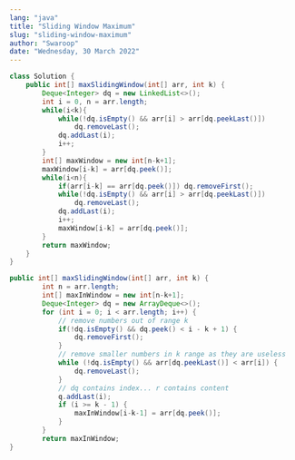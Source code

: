 ```yaml
---
lang: "java"
title: "Sliding Window Maximum"
slug: "sliding-window-maximum"
author: "Swaroop"
date: "Wednesday, 30 March 2022"
---
```

```java
class Solution {
    public int[] maxSlidingWindow(int[] arr, int k) {
        Deque<Integer> dq = new LinkedList<>();
        int i = 0, n = arr.length;            
        while(i<k){
            while(!dq.isEmpty() && arr[i] > arr[dq.peekLast()])
                dq.removeLast();
            dq.addLast(i);
            i++;
        }
        int[] maxWindow = new int[n-k+1];
        maxWindow[i-k] = arr[dq.peek()];
        while(i<n){
            if(arr[i-k] == arr[dq.peek()]) dq.removeFirst();
            while(!dq.isEmpty() && arr[i] > arr[dq.peekLast()])
                dq.removeLast();
            dq.addLast(i);
            i++;
            maxWindow[i-k] = arr[dq.peek()];
        }
        return maxWindow;
    }
}

public int[] maxSlidingWindow(int[] arr, int k) {	
		int n = arr.length;
		int[] maxInWindow = new int[n-k+1];
		Deque<Integer> dq = new ArrayDeque<>();
		for (int i = 0; i < arr.length; i++) {
			// remove numbers out of range k
			if(!dq.isEmpty() && dq.peek() < i - k + 1) {
				dq.removeFirst();
			}
			// remove smaller numbers in k range as they are useless
			while (!dq.isEmpty() && arr[dq.peekLast()] < arr[i]) {
				dq.removeLast();
			}
			// dq contains index... r contains content
			q.addLast(i);
			if (i >= k - 1) {
				maxInWindow[i-k-1] = arr[dq.peek()];
			}
		}
		return maxInWindow;
}
```